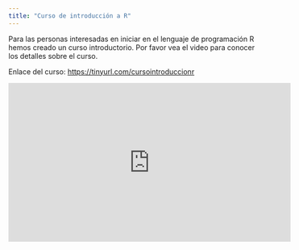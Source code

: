 ```yaml
---
title: "Curso de introducción a R"
---
```


Para las personas interesadas en iniciar en el lenguaje de programación R hemos creado un curso introductorio. Por favor vea el video para conocer los detalles sobre el curso.

Enlace del curso: [https://tinyurl.com/cursointroduccionr](https://tinyurl.com/cursointroduccionr)

<p><iframe width="560" height="315" src="https://www.youtube.com/embed/rcIhyCIi5sI" frameborder="0" allow="accelerometer; autoplay; clipboard-write; encrypted-media; gyroscope; picture-in-picture" allowfullscreen=""></iframe></p>
